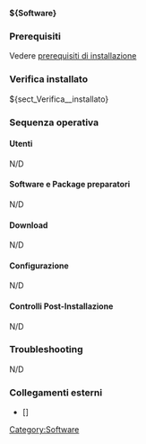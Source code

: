 {{Template:Language_Toolbar}}

'''${Software}'''



===Prerequisiti===
Vedere [[${Software}/install|prerequisiti di installazione]]


===Verifica installato===
${sect_Verifica__installato}


===Sequenza operativa===

====Utenti====
N/D


====Software e Package preparatori====
N/D

====Download====
N/D


====Configurazione====
N/D


====Controlli Post-Installazione====
N/D


===Troubleshooting===
N/D


===Collegamenti esterni===
* []


[[Category:Software]]
